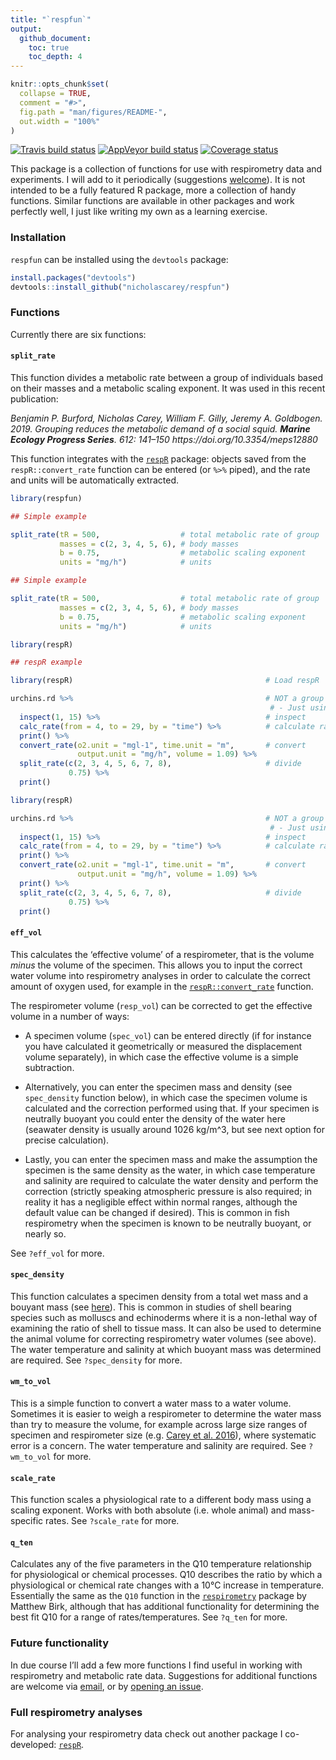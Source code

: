 ```yaml
---
title: "`respfun`"
output:
  github_document:
    toc: true
    toc_depth: 4
---
```


<!-- README.md is generated from README.Rmd. Please edit that file -->

```r
knitr::opts_chunk$set(
  collapse = TRUE,
  comment = "#>",
  fig.path = "man/figures/README-",
  out.width = "100%"
)
```

[![Travis build status](https://travis-ci.org/nicholascarey/respfun.svg?branch=master)](https://travis-ci.org/nicholascarey/respfun)
[![AppVeyor build status](https://ci.appveyor.com/api/projects/status/github/nicholascarey/respfun?branch=master&svg=true)](https://ci.appveyor.com/project/nicholascarey/respfun)
[![Coverage status](https://codecov.io/gh/nicholascarey/respfun/branch/master/graph/badge.svg)](https://codecov.io/github/nicholascarey/respfun?branch=master)

This package is a collection of functions for use with respirometry data and experiments. I will add to it periodically (suggestions [welcome](https://github.com/nicholascarey/respfun/issues)). It is not intended to be a fully featured R package, more a collection of handy functions. Similar functions are available in other packages and work perfectly well, I just like writing my own as a learning exercise. 

### Installation
`respfun` can be installed using the `devtools` package:

```r
install.packages("devtools")
devtools::install_github("nicholascarey/respfun")
```

### Functions

Currently there are six functions:

#### `split_rate`

This function divides a metabolic rate between a group of individuals based on their masses and a metabolic scaling exponent. It was used in this recent publication:

*Benjamin P. Burford, Nicholas Carey, William F. Gilly, Jeremy A. Goldbogen. 2019. Grouping reduces the metabolic demand of a social squid. 
**Marine Ecology Progress Series**. 612: 141–150 https://doi.org/10.3354/meps12880*

This function integrates with the [`respR`](https://github.com/januarharianto/respR) package: objects saved from the `respR::convert_rate` function can be 
entered (or `%>%` piped), and the rate and units will be automatically extracted. 

```r
library(respfun)
```

```r
## Simple example

split_rate(tR = 500,                  # total metabolic rate of group
           masses = c(2, 3, 4, 5, 6), # body masses
           b = 0.75,                  # metabolic scaling exponent
           units = "mg/h")            # units
```

```r
## Simple example

split_rate(tR = 500,                  # total metabolic rate of group
           masses = c(2, 3, 4, 5, 6), # body masses
           b = 0.75,                  # metabolic scaling exponent
           units = "mg/h")            # units
```

```r
library(respR)
```

```r
## respR example

library(respR)                                           # Load respR

urchins.rd %>%                                           # NOT a group respirometry experiment,
                                                          # - Just using it as an example,
  inspect(1, 15) %>%                                     # inspect
  calc_rate(from = 4, to = 29, by = "time") %>%          # calculate rate
  print() %>%
  convert_rate(o2.unit = "mgl-1", time.unit = "m",       # convert
               output.unit = "mg/h", volume = 1.09) %>%
  split_rate(c(2, 3, 4, 5, 6, 7, 8),                     # divide
             0.75) %>%
  print()

```

```r
library(respR)

urchins.rd %>%                                           # NOT a group respirometry experiment,
                                                          # - Just using it as an example,
  inspect(1, 15) %>%                                     # inspect
  calc_rate(from = 4, to = 29, by = "time") %>%          # calculate rate
  print() %>%
  convert_rate(o2.unit = "mgl-1", time.unit = "m",       # convert
               output.unit = "mg/h", volume = 1.09) %>%
  print() %>%
  split_rate(c(2, 3, 4, 5, 6, 7, 8),                     # divide
             0.75) %>%
  print()
```

#### `eff_vol`
This calculates the 'effective volume' of a respirometer, that is the volume *minus* the volume of the specimen. This allows you to input the correct water volume into respirometry analyses in order to calculate the correct amount of oxygen used, for example in the [`respR::convert_rate`](https://januarharianto.github.io/respR/reference/convert_rate.html) function. 

The respirometer volume (`resp_vol`) can be corrected to get the effective volume in a number of ways:  

- A specimen volume (`spec_vol`) can be entered directly (if for instance you have calculated it geometrically or measured the displacement volume separately), in which case the effective volume is a simple subtraction.   

- Alternatively, you can enter the specimen mass and density (see `spec_density` function below), in which case the specimen volume is calculated and the correction performed using that. If your specimen is neutrally buoyant you could enter the density of the water here (seawater density is usually around 1026 kg/m^3, but see next option for precise calculation).

- Lastly, you can enter the specimen mass and make the assumption the specimen is the same density as the water, in which case temperature and salinity are required to calculate the water density and perform the correction (strictly speaking atmospheric pressure is also required; in reality it has a negligible effect within normal ranges, although the default value can be changed if desired). This is common in fish respirometry when the specimen is known to be neutrally buoyant, or nearly so. 

See `?eff_vol` for more. 

#### `spec_density`
This function calculates a specimen density from a total wet mass and a bouyant mass (see [here](https://www.researchgate.net/publication/266911357_Buoyant_weight_technique_Application_to_freshwater_bivalves)). This is common in studies of shell bearing species such as molluscs and echinoderms where it is a non-lethal way of examining the ratio of shell to tissue mass. It can also be used to determine the animal volume for correcting respirometry water volumes (see above). The water temperature and salinity at which buoyant mass was determined are required. 
See `?spec_density` for more. 

#### `wm_to_vol`
This is a simple function to convert a water mass to a water volume. Sometimes it is easier to weigh a respirometer to determine the water mass than try to measure the volume, for example across large size ranges of specimen and respirometer size (e.g. [Carey et al. 2016](https://www.dropbox.com/s/d4zp3vm6xakzkts/Carey%20et%20al%20JEB%202016.pdf?dl=0)), where systematic error is a concern. The water temperature and salinity are required.
See `?wm_to_vol` for more. 

#### `scale_rate`
This function scales a physiological rate to a different body mass using a scaling exponent. Works with both absolute (i.e. whole animal) and mass-specific rates. 
See `?scale_rate` for more. 

#### `q_ten`
Calculates any of the five parameters in the Q10 temperature relationship for physiological or chemical processes. Q10 describes the ratio by which a physiological or chemical rate changes with a 10°C increase in temperature. Essentially the same as the `Q10` function in the [`respirometry`](https://cran.r-project.org/web/packages/respirometry/index.html) package by Matthew Birk, although that has additional functionality for determining the best fit Q10 for a range of rates/temperatures. 
See `?q_ten` for more. 

### Future functionality
In due course I'll add a few more functions I find useful in working with respirometry and metabolic rate data. Suggestions for additional functions are welcome via [email](mailto:nicholascarey@gmail.com), or by [opening an issue](https://github.com/nicholascarey/respfun/issues).

### Full respirometry analyses
For analysing your respirometry data check out another package I co-developed: [`respR`](https://github.com/januarharianto/respR). 

